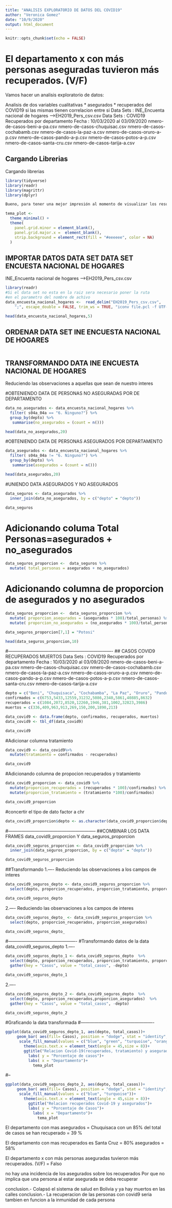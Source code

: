 ```yaml
---
title: "ANALISIS EXPLORATORIO DE DATOS DEL COVID19"
author: "Veronica Gomez"
date: "10/9/2020"
output: html_document
---
```


```r
knitr::opts_chunk$set(echo = FALSE)
```


# El departamento x con más personas aseguradas tuvieron más recuperados. (V/F)

Vamos hacer un analisis exploratorio de datos:

Analisis de dos variables cualitativas
  * asegurados
  * recuperados del COVID19
si las mismas tienen correlacion entre si 
Data Sets : INE_Encuenta nacional de hogares -->EH2019_Pers_csv.csv
Data Sets : COVID19 Recuperados por departamento
Fecha : 10/03/2020 al 03/09/2020
            nmero-de-casos-beni-a-pa.csv
            nmero-de-casos-chuquisac.csv
            nmero-de-casos-cochabamb.csv
            nmero-de-casos-la-paz-a.csv
            nmero-de-casos-oruro-a-p.csv
            nmero-de-casos-pando-a-p.csv
            nmero-de-casos-potos-a-p.csv
            nmero-de-casos-santa-cru.csv
            nmero-de-casos-tarija-a.csv

## Cargando Librerias

Cargando librerias

```r
library(tidyverse)
library(readr)
library(magrittr)
library(dplyr)
```

```r
Bueno, para tener una mejor impresión al momento de visualizar los resultados se crea un tema.

```


```r
tema_plot <- 
  theme_minimal() +
  theme(
    panel.grid.minor = element_blank(),
    panel.grid.major.x =  element_blank(),
    strip.background = element_rect(fill = "#eeeeee", color = NA) 
  ) 
```

## IMPORTAR DATOS DATA SET DATA SET ENCUESTA NACIONAL DE HOGARES
INE_Encuenta nacional de hogares -->EH2019_Pers_csv.csv

```r
library(readr)
#Si el data set no esta en la raiz sera necesario poner la ruta
#en el parametro del nombre de achivo
data_encuesta_nacional_hogares <-  read_delim("EH2019_Pers_csv.csv", 
    ";", escape_double = FALSE, trim_ws = TRUE, "iconv file.pcl -f UTF-8 -t ISO-8859-1 -c") 

head(data_encuesta_nacional_hogares,5)

```

## ORDENAR DATA SET INE ENCUESTA NACIONAL DE HOGARES

```r

```

## TRANSFORMANDO DATA INE ENCUESTA NACIONAL DE HOGARES
Reduciendo las observaciones a aquellas que sean de nuestro interes

#OBTENIENDO DATA DE PERSONAS NO ASEGURADAS POR DE DEPARTAMENTO

```r

data_no_asegurados <- data_encuesta_nacional_hogares %>% 
  filter( s04a_04a == "6. Ninguno?") %>%
  group_by(depto) %>% 
   summarise(no_asegurados = (count = n()))

head(data_no_asegurados,20)

```

#OBTENIENDO DATA DE PERSONAS ASEGURADOS POR DEPARTAMENTO

```r

data_asegurados <- data_encuesta_nacional_hogares %>% 
  filter( s04a_04a != "6. Ninguno?") %>%
  group_by(depto) %>% 
   summarise(asegurados = (count = n()))

head(data_asegurados,20)

```
#UNIENDO DATA ASEGURADOS Y NO ASEGURADOS

```r
data_seguros <- data_asegurados %>%
  inner_join(data_no_asegurados, by = c("depto" = "depto"))

data_seguros
```

# Adicionando columa Total Personas=asegurados + no_asegurados

```r
data_seguros_proporcion <-  data_seguros %>%
  mutate( total_personas = asegurados + no_asegurados)
```

# Adicionando columna de proporcion de asegurados y no asegurados

```r
data_seguros_proporcion <-  data_seguros_proporcion %>%
  mutate( proporcion_asegurados = (asegurados * 100)/total_personas) %>%
  mutate( proporcion_no_asegurados = (no_asegurados * 100)/total_personas)

data_seguros_proporcion[7,1] = "Potosi"

head(data_seguros_proporcion,10)


```

#----------------------------------------------------------------------
## CASOS COVID9 RECUPERADOS MUERTOS 
Data Sets : COVID19 Recuperados por departamento
Fecha : 10/03/2020 al 03/09/2020
            nmero-de-casos-beni-a-pa.csv
            nmero-de-casos-chuquisac.csv
            nmero-de-casos-cochabamb.csv
            nmero-de-casos-la-paz-a.csv
            nmero-de-casos-oruro-a-p.csv
            nmero-de-casos-pando-a-p.csv
            nmero-de-casos-potos-a-p.csv
            nmero-de-casos-santa-cru.csv
            nmero-de-casos-tarija-a.csv

```r
depto = c("Beni", "Chuquisaca", "Cochabamba", "La Paz", "Oruro", "Pando", "Potosi", "Santa Cruz", "Tarija")
confirmados = c(6753,5433,12559,31232,5086,2340,5861,40885,8632)
recuperados = c(1084,2072,8520,12260,1946,381,1002,32823,3986)
muertos = c(336,409,963,913,269,150,200,1890,213)

data_covid9 <- data.frame(depto, confirmados, recuperados, muertos)
data_covid9 <- tbl_df(data_covid9)

data_covid9
```

#Adicionar columna tratamiento

```r
data_covid9 <- data_covid9%>%
  mutate(tratamiento = confirmados - recuperados)

data_covid9
```
#Adicionando columna de propocion recuperados y tratamiento

```r
data_covid9_proporcion <- data_covid9 %>%
  mutate(proporcion_recuperados = (recuperados * 100)/confirmados) %>%
  mutate(proporcion_tratamiento = (tratamiento *100)/confirmados)

data_covid9_proporcion
```

#concertir el tipo de dato factor a chr

```r

data_covid9_proporcion$depto <- as.character(data_covid9_proporcion$depto)

```

#-----------------------------------------------------------
##COMBINAR LOS DATA FRAMES data_covid9_proporcion Y data_seguros_proporcion

```r

data_covid9_seguros_proporcion <- data_covid9_proporcion %>%
  inner_join(data_seguros_proporcion, by = c("depto" = "depto"))

data_covid9_seguros_proporcion
```

##Transformando
1.---- Reduciendo las observaciones a los campos de interes 

```r
data_covid9_seguros_depto <- data_covid9_seguros_proporcion %>%
  select(depto, proporcion_recuperados, proporcion_tratamiento, proporcion_asegurados, proporcion_no_asegurados)

data_covid9_seguros_depto
```

2.---- Reduciendo las observaciones a los campos de interes 

```r
data_covid9_seguros_depto_ <- data_covid9_seguros_proporcion %>%
  select(depto, proporcion_recuperados, proporcion_asegurados)

data_covid9_seguros_depto_
```

#----------------------------------------------
#Transformando datos de la data data_covid9_seguros_depto
1.----
```r
data_covid9_seguros_depto_1 <- data_covid9_seguros_depto  %>%
  select(depto, proporcion_recuperados, proporcion_tratamiento, proporcion_asegurados, proporcion_no_asegurados)  %>%
  gather(key = "Casos", value = "total_casos", -depto)

data_covid9_seguros_depto_1
```
2.----
```r
data_covid9_seguros_depto_2 <- data_covid9_seguros_depto  %>%
  select(depto, proporcion_recuperados,proporcion_asegurados)  %>%
  gather(key = "Casos", value = "total_casos", -depto)

data_covid9_seguros_depto_2
```

#Graficando la data transformada
#-------------------------------------------------
```r

ggplot(data_covid9_seguros_depto_1, aes(depto, total_casos))+
     geom_bar( aes(fill= Casos), position = "dodge", stat = "identity", show.legend = TRUE)+
      scale_fill_manual(values = c("blue", "green", "turquoise", "orange"))+
        theme(axis.text.x = element_text(angle = 45,size = 8))+
        ggtitle("Relacion Covid-19(recuperados, tratamiento) y asegurados")+
          labs( y = "Porcentaje de casos")+
          labs( x = "Departamento")+
            tema_plot

```

#--
```r

ggplot(data_covid9_seguros_depto_2, aes(depto, total_casos))+
     geom_bar( aes(fill= Casos), position = "dodge", stat = "identity", show.legend = TRUE)+
      scale_fill_manual(values = c("blue", "turquoise"))+
        theme(axis.text.x = element_text(angle = 45,size = 8))+
          ggtitle("Relacion recuperados Covid-19 y asegurados")+
          labs( y = "Porcentaje de Casos")+
            labs( x = "Departamento")+
              tema_plot

```

El departamento con mas asegurados = Chuquisaca con un 85%
                        del total de casos se han recuperado = 39 %
                        
El departamento con mas recuperados es Santa Cruz = 80%
                                      asegurados = 58%
                                      
El departamento x con más personas aseguradas tuvieron más recuperados. (V/F) = Falso

no hay una incidencia de los asegurados sobre los recuperados
Por que no implica que una persona al estar asegurada se deba recuperar

conclusion.- Colapsó el sistema de salud en Bolivia y ya hay muertos en las calles
conclusion.- La recuperacion de las personas con covid9 seria tambien en funcion a la inmunidad de cada persona

